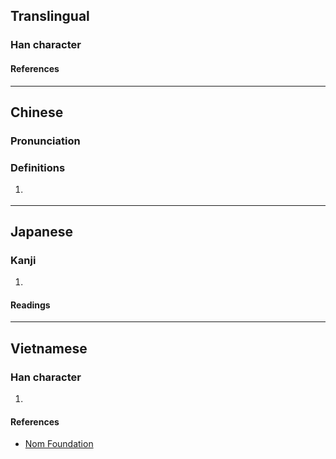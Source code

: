 {{character info/new}}
==Translingual==

===Han character===
{{Han char|rn=75|rad=木|as=07|sn=11|four=46980|canj=DBUC|ids=⿰木貝}}

====References====
{{Han ref|kx=0529.030|dkj=14848|hdz=21213.040|uh=6896}}

----

==Chinese==
{{zh-forms|s=𪱷}}

===Pronunciation===
{{zh-pron
|m=bèi
|c=bui3
|mc=
|oc=
|ma=
|cat=pn
}}

===Definitions===
{{zh-hanzi}}

# {{zh-only|梖多/𪱷多|dot=,}} {{zh-alt-form|貝多|[[talipot]]|nocap=y}}

----

==Japanese==

===Kanji===
{{ja-kanji|grade=|rs=木07}}

# {{rfdef|ja|sort=木07}}

====Readings====
{{ja-readings
|on=はい
|kun=ばいたら
}}

----

==Vietnamese==

===Han character===
{{vi-readings|rs=木07|reading=[[vối]], [[vôi]]}}

# {{rfdef|vi|sort=木07}}

====References====
* [http://nomfoundation.org/common/nom_details.php?codepoint=6896 Nom Foundation]